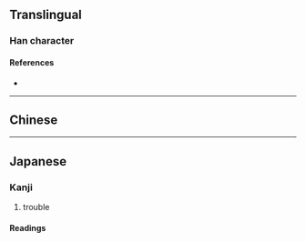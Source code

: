 {{also|惱}}
{{character info}}
==Translingual==
{{Han simplified forms|惱|悩|恼}}

===Han character===
{{Han char|rn=61|rad=心|as=07|sn=10|four=|canj=PFUK|ids=⿰忄⿱𭕄凶}}

====References====
* {{Han ref|kx=0388.341|dkj=10716|dj=0721.240|hdz=42306.161|uh=60A9|ud=24745}}

----

==Chinese==
{{zh-see|惱|v}}

----

==Japanese==
{{ja-kanji forms|悩|惱}}

===Kanji===
{{ja-kanji|grade=c|rs=心07|kyu=惱}}

# trouble

====Readings====
{{ja-readings
|goon=のう<なう
|kanon=どう<だう
|kun=なや-む, なや-ます, なや-まし.い, なやみ
}}
